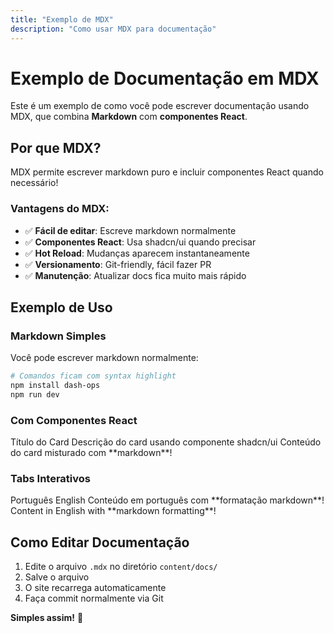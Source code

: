 ```yaml
---
title: "Exemplo de MDX"
description: "Como usar MDX para documentação"
---
```


# Exemplo de Documentação em MDX

Este é um exemplo de como você pode escrever documentação usando MDX, que combina **Markdown** com **componentes React**.

## Por que MDX?

<Alert>
  <AlertDescription>
    MDX permite escrever markdown puro e incluir componentes React quando necessário!
  </AlertDescription>
</Alert>

### Vantagens do MDX:

- ✅ **Fácil de editar**: Escreve markdown normalmente
- ✅ **Componentes React**: Usa shadcn/ui quando precisar
- ✅ **Hot Reload**: Mudanças aparecem instantaneamente
- ✅ **Versionamento**: Git-friendly, fácil fazer PR
- ✅ **Manutenção**: Atualizar docs fica muito mais rápido

## Exemplo de Uso

### Markdown Simples

Você pode escrever markdown normalmente:

```bash
# Comandos ficam com syntax highlight
npm install dash-ops
npm run dev
```

### Com Componentes React

<Card>
  <CardHeader>
    <CardTitle>Título do Card</CardTitle>
    <CardDescription>Descrição do card usando componente shadcn/ui</CardDescription>
  </CardHeader>
  <CardContent>
    Conteúdo do card misturado com **markdown**!
  </CardContent>
</Card>

### Tabs Interativos

<Tabs defaultValue="pt">
  <TabsList>
    <TabsTrigger value="pt">Português</TabsTrigger>
    <TabsTrigger value="en">English</TabsTrigger>
  </TabsList>
  <TabsContent value="pt">
    Conteúdo em português com **formatação markdown**!
  </TabsContent>
  <TabsContent value="en">
    Content in English with **markdown formatting**!
  </TabsContent>
</Tabs>

## Como Editar Documentação

1. Edite o arquivo `.mdx` no diretório `content/docs/`
2. Salve o arquivo
3. O site recarrega automaticamente
4. Faça commit normalmente via Git

**Simples assim!** 🚀

